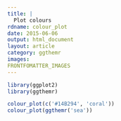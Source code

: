 ---
title: |
  Plot colours
rdname: colour_plot
date: 2015-06-06
output: html_document
layout: article
category: ggthemr
images:
FRONTFOMATTER_IMAGES
---

```{r, echo = FALSE, message = FALSE}
library(ggplot2)
library(ggthemr)
```

```{r colour_plot, cache = TRUE}

colour_plot(c('#14B294', 'coral'))
colour_plot(ggthemr('sea'))



```